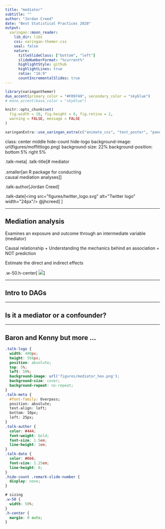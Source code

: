 ```yaml
---
title: "mediator"
subtitle: ""  
author: "Jordan Creed"
date: "Best Statistical Practices 2020"
output:
  xaringan::moon_reader:
    lib_dir: libs
    css: xaringan-themer.css
    seal: false
    nature:
      titleSlideClass: ["bottom", "left"]
      slideNumberFormat: "%current%"
      highlightStyle: github
      highlightLines: true
      ratio: "16:9"
      countIncrementalSlides: true
---
```


```r
library(xaringanthemer)
duo_accent(primary_color = "#F09749", secondary_color = "skyblue")
# mono_accent(base_color = "skyblue")
```

```r
knitr::opts_chunk$set(
  fig.width = 10, fig.height = 6, fig.retina = 2,
  warning = FALSE, message = FALSE
)

xaringanExtra::use_xaringan_extra(c("animate_css", "text_poster", "panelset"))
```

class: center middle hide-count hide-logo
background-image: url(figures/moffittlogo.png) 
background-size: 22%
background-position: bottom 5% right 5%

<div class="talk-logo"></div>

.talk-meta[
  .talk-title[# mediator <br> <br> .smaller[an R package for conducting <br> causal mediation analyses]]

  .talk-author[Jordan Creed]
  
  .talk-date[<img src="figures/twitter_logo.svg" alt="Twitter logo" width="24px"/> @jhcreed]
]

---

## Mediation analysis

Examines an exposure and outcome through an intermediate variable (mediator) 

Causal relationship 
+ Understanding the mechanics behind an association 
+ NOT prediction
    
Estimate the direct and indirect effects 

.w-50.h-center[
![](figures/basic_example_dag.png)
]

---

## Intro to DAGs

---

## Is it a mediator or a confounder? 

<!-- example of JAMA paper with bad mediator -->

--- 

## Baron and Kenny but more ...

```css
.talk-logo {
  width: 480px;
  height: 556px;
  position: absolute;
  top: 5%;
  left: 50%;
  background-image: url('figures/mediator_hex.png');
  background-size: cover;
  background-repeat: no-repeat;
}
.talk-meta {
  #font-family: Overpass;
  position: absolute;
  text-align: left;
  bottom: 10px;
  left: 25px;
}
.talk-author {
  color: #444;
  font-weight: bold;
  font-size: 1.5em;
  line-height: 1em;
}
.talk-date {
  color: #666;
  font-size: 1.25em;
  line-height: 0;
}
.hide-count .remark-slide-number {
  display: none;
}

# sizing 
.w-50 {
  width: 50%;
}
.h-center {
  margin: 0 auto;
}
```